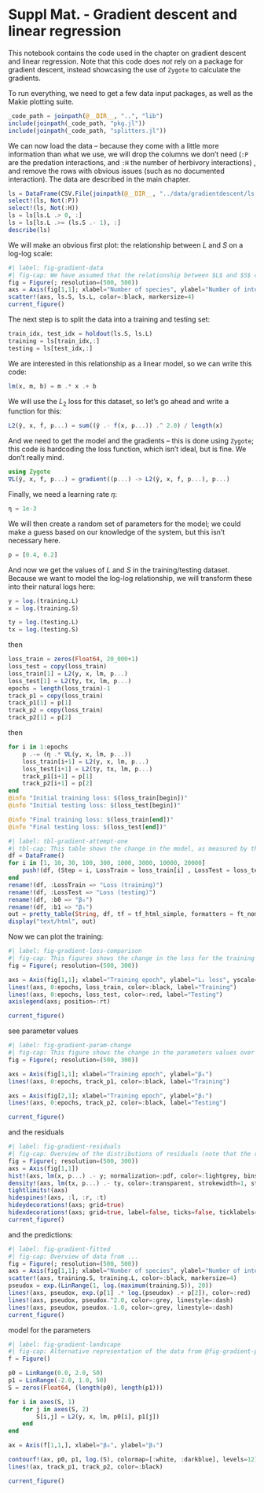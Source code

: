 # Suppl Mat. - Gradient descent and linear regression

This notebook contains the code used in the chapter on gradient descent and linear regression. Note that this code does *not* rely on a package for gradient descent, instead showcasing the use of `Zygote` to calculate the gradients.

To run everything, we need to get a few data input packages, as well as the Makie plotting suite.

```julia
_code_path = joinpath(@__DIR__, "..", "lib")
include(joinpath(_code_path, "pkg.jl"))
include(joinpath(_code_path, "splitters.jl"))
```

We can now load the data -- because they come with a little more information than what we use, we will drop the columns we don't need (`:P` are the predation interactions, and `:H` the number of herbivory interactions) , and remove the rows with obvious issues (such as no documented interaction). The data are described in the main chapter.

```julia
ls = DataFrame(CSV.File(joinpath(@__DIR__, "../data/gradientdescent/ls.csv")))
select!(ls, Not(:P))
select!(ls, Not(:H))
ls = ls[ls.L .> 0, :]
ls = ls[ls.L .>= (ls.S .- 1), :]
describe(ls)
```

We will make an obvious first plot: the relationship between $L$ and $S$ on a log-log scale:

```julia
#| label: fig-gradient-data
#| fig-cap: We have assumed that the relationship between $L$ and $S$ could be represented by $L \approx b\times S^a$, which gave us a reason to take the natural log of both variables. On this figure, we see that the relationship between the logs look linear, which means that linear regression has a good chance of estimating the values of the parameters.
fig = Figure(; resolution=(500, 500))
axs = Axis(fig[1,1]; xlabel="Number of species", ylabel="Number of interactions", xscale=log, yscale=log)
scatter!(axs, ls.S, ls.L, color=:black, markersize=4)
current_figure()
```

The next step is to split the data into a training and testing set:

```julia
train_idx, test_idx = holdout(ls.S, ls.L)
training = ls[train_idx,:]
testing = ls[test_idx,:]
```

We are interested in this relationship as a linear model, so we can write this code:

```julia
lm(x, m, b) = m .* x .+ b
```

We will use the $L_2$ loss for this dataset, so let's go ahead and write a function for this:

```julia
L2(ŷ, x, f, p...) = sum((ŷ .- f(x, p...)) .^ 2.0) / length(x)
```

And we need to get the model and the gradients -- this is done using `Zygote`; this code is hardcoding the loss function, which isn't ideal, but is fine. We don't really mind.

```julia
using Zygote
∇L(ŷ, x, f, p...) = gradient((p...) -> L2(ŷ, x, f, p...), p...)
```

Finally, we need a learning rate $\eta$:

```julia
η = 1e-3
```

We will then create a random set of parameters for the model; we could make a guess based on our knowledge of the system, but this isn't necessary here.

```julia
p = [0.4, 0.2]
```

And now we get the values of $L$ and $S$ in the training/testing dataset. Because we want to model the log-log relationship, we will transform these into their natural logs here:

```julia
y = log.(training.L)
x = log.(training.S)

ty = log.(testing.L)
tx = log.(testing.S)
```

then

```julia
loss_train = zeros(Float64, 20_000+1)
loss_test = copy(loss_train)
loss_train[1] = L2(y, x, lm, p...)
loss_test[1] = L2(ty, tx, lm, p...)
epochs = length(loss_train)-1
track_p1 = copy(loss_train)
track_p1[1] = p[1]
track_p2 = copy(loss_train)
track_p2[1] = p[2]
```

then

```julia
for i in 1:epochs
    p .-= (η .* ∇L(y, x, lm, p...))
    loss_train[i+1] = L2(y, x, lm, p...)
    loss_test[i+1] = L2(ty, tx, lm, p...)
    track_p1[i+1] = p[1]
    track_p2[i+1] = p[2]
end
@info "Initial training loss: $(loss_train[begin])"
@info "Initial testing loss: $(loss_test[begin])"

@info "Final training loss: $(loss_train[end])"
@info "Final testing loss: $(loss_test[end])"
```

```julia
#| label: tbl-gradient-attempt-one
#| tbl-cap: This table shows the change in the model, as measured by the loss and by the estimates of the parameters, after an increasing amount of training epochs. The loss drops sharply in the first 500 iterations, but even after 20000 iterations, there are still some changes in the values of the parameters.
df = DataFrame()
for i in [1, 10, 30, 100, 300, 1000, 3000, 10000, 20000]
    push!(df, (Step = i, LossTrain = loss_train[i] , LossTest = loss_test[i], b0 = track_p1[i], b1 = track_p2[i]))
end
rename!(df, :LossTrain => "Loss (training)")
rename!(df, :LossTest => "Loss (testing)")
rename!(df, :b0 => "β₀")
rename!(df, :b1 => "β₁")
out = pretty_table(String, df, tf = tf_html_simple, formatters = ft_nomissing, show_subheader = false, show_header = true)
display("text/html", out)
```

Now we can plot the training:

```julia
#| label: fig-gradient-loss-comparison
#| fig-cap: This figures shows the change in the loss for the training and testing dataset. As the two curves converge on low values at the same rate, this suggests that the model is not over-fitting, and is therefore suitable for use.
fig = Figure(; resolution=(500, 300))

axs = Axis(fig[1,1]; xlabel="Training epoch", ylabel="L₂ loss", yscale=log10)
lines!(axs, 0:epochs, loss_train, color=:black, label="Training")
lines!(axs, 0:epochs, loss_test, color=:red, label="Testing")
axislegend(axs; position=:rt)

current_figure()
```

see parameter values


```julia
#| label: fig-gradient-param-change
#| fig-cap: This figure shows the change in the parameters values over time. Note that the change is very large initially, because we make large steps when the gradient is strong. The rate of change gets much lower as we get nearer to the "correct" value.
fig = Figure(; resolution=(500, 300))

axs = Axis(fig[1,1]; xlabel="Training epoch", ylabel="β₀")
lines!(axs, 0:epochs, track_p1, color=:black, label="Training")

axs = Axis(fig[2,1]; xlabel="Training epoch", ylabel="β₁")
lines!(axs, 0:epochs, track_p2, color=:black, label="Testing")

current_figure()
```


and the residuals

```julia
#| label: fig-gradient-residuals
#| fig-cap: Overview of the distributions of residuals (note that the residuals are calculated on the $log_2(L)$ and $log_2(S)$) after a large enough number of epochs for gradient descent. The grey histogram is the residuals on the training data, and the red density line is the residuals on the testing data.
fig = Figure(; resolution=(500, 300))
axs = Axis(fig[1,1])
hist!(axs, lm(x, p...) .- y; normalization=:pdf, color=:lightgrey, bins=20)
density!(axs, lm(tx, p...) .- ty, color=:transparent, strokewidth=1, strokecolor=:red, npoints=500)
tightlimits!(axs)
hidespines!(axs, :l, :r, :t)
hideydecorations!(axs; grid=true)
hidexdecorations!(axs; grid=true, label=false, ticks=false, ticklabels=false)
current_figure()
```

and the predictions:

```julia
#| label: fig-gradient-fitted
#| fig-cap: Overview of data from ...
fig = Figure(; resolution=(500, 500))
axs = Axis(fig[1,1]; xlabel="Number of species", ylabel="Number of interactions", xscale=log, yscale=log)
scatter!(axs, training.S, training.L, color=:black, markersize=4)
pseudox = exp.(LinRange(1, log.(maximum(training.S)), 20))
lines!(axs, pseudox, exp.(p[1] .* log.(pseudox) .+ p[2]), color=:red)
lines!(axs, pseudox, pseudox.^2.0, color=:grey, linestyle=:dash)
lines!(axs, pseudox, pseudox.-1.0, color=:grey, linestyle=:dash)
current_figure()
```

model for the parameters

```julia
#| label: fig-gradient-landscape
#| fig-cap: Alternative representation of the data from @fig-gradient-param-change, where the change in parameter values (solid line) is plotted on top of the surface giving the log-loss for all pairs of parameters. We can intuit this figure as showing the movement of a ball (the parameters) rolling down a bowl, at the bottom of which is the correct model parameterization.
f = Figure()

p0 = LinRange(0.0, 2.0, 50)
p1 = LinRange(-2.0, 1.0, 50)
S = zeros(Float64, (length(p0), length(p1)))

for i in axes(S, 1)
    for j in axes(S, 2)
        S[i,j] = L2(y, x, lm, p0[i], p1[j])
    end
end

ax = Axis(f[1,1,], xlabel="β₀", ylabel="β₁")

contourf!(ax, p0, p1, log.(S), colormap=[:white, :darkblue], levels=12)
lines!(ax, track_p1, track_p2, color=:black)

current_figure()
```